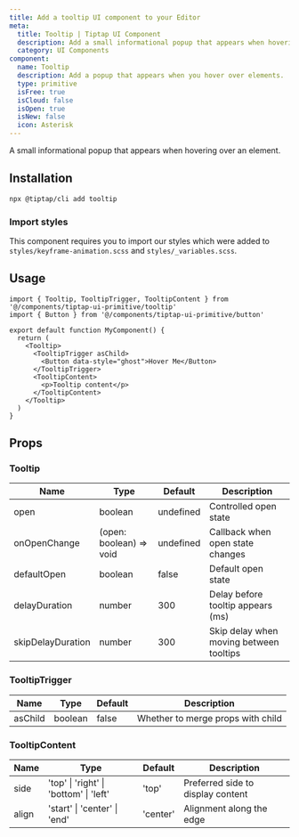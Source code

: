 ```yaml
---
title: Add a tooltip UI component to your Editor
meta:
  title: Tooltip | Tiptap UI Component
  description: Add a small informational popup that appears when hovering over an element. More in the docs!
  category: UI Components
component:
  name: Tooltip
  description: Add a popup that appears when you hover over elements.
  type: primitive
  isFree: true
  isCloud: false
  isOpen: true
  isNew: false
  icon: Asterisk
---
```



A small informational popup that appears when hovering over an element.

<CodeDemo
  isScrollable
  isSmall
  src="https://template.tiptap.dev/preview/tiptap-ui-primitive/tooltip"
/>

## Installation

```bash
npx @tiptap/cli add tooltip
```

### Import styles

This component requires you to import our styles which were added to `styles/keyframe-animation.scss` and `styles/_variables.scss`.

## Usage

```tsx
import { Tooltip, TooltipTrigger, TooltipContent } from '@/components/tiptap-ui-primitive/tooltip'
import { Button } from '@/components/tiptap-ui-primitive/button'

export default function MyComponent() {
  return (
    <Tooltip>
      <TooltipTrigger asChild>
        <Button data-style="ghost">Hover Me</Button>
      </TooltipTrigger>
      <TooltipContent>
        <p>Tooltip content</p>
      </TooltipContent>
    </Tooltip>
  )
}
```

## Props

### Tooltip

| Name              | Type                    | Default   | Description                             |
| ----------------- | ----------------------- | --------- | --------------------------------------- |
| open              | boolean                 | undefined | Controlled open state                   |
| onOpenChange      | (open: boolean) => void | undefined | Callback when open state changes        |
| defaultOpen       | boolean                 | false     | Default open state                      |
| delayDuration     | number                  | 300       | Delay before tooltip appears (ms)       |
| skipDelayDuration | number                  | 300       | Skip delay when moving between tooltips |

### TooltipTrigger

| Name    | Type    | Default | Description                       |
| ------- | ------- | ------- | --------------------------------- |
| asChild | boolean | false   | Whether to merge props with child |

### TooltipContent

| Name  | Type                                   | Default  | Description                       |
| ----- | -------------------------------------- | -------- | --------------------------------- |
| side  | 'top' \| 'right' \| 'bottom' \| 'left' | 'top'    | Preferred side to display content |
| align | 'start' \| 'center' \| 'end'           | 'center' | Alignment along the edge          |
